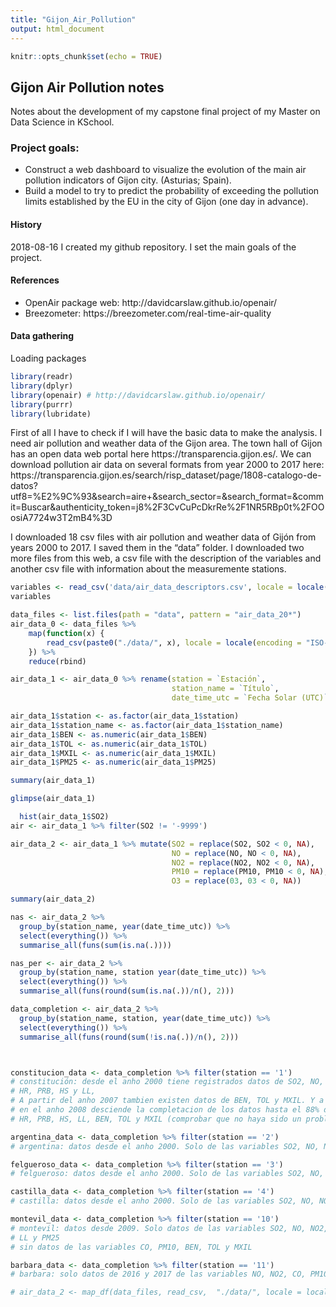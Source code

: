 ```yaml
---
title: "Gijon_Air_Pollution"
output: html_document
---
```


```r
knitr::opts_chunk$set(echo = TRUE)
```

## Gijon Air Pollution notes

Notes about the development of my capstone final project of my Master on Data Science in KSchool.

### Project goals:

  - Construct a web dashboard to visualize the evolution of the main air pollution indicators of Gijon city. (Asturias; Spain).
  - Build a model to try to predict the probability of exceeding the pollution limits established by the EU in the city of Gijon (one day in advance).

#### History

2018-08-16 
I created my github repository.
I set the main goals of the project.

#### References

- OpenAir package web: http://davidcarslaw.github.io/openair/
- Breezometer: https://breezometer.com/real-time-air-quality

#### Data gathering

Loading packages
```r
library(readr)
library(dplyr)
library(openair) # http://davidcarslaw.github.io/openair/
library(purrr)
library(lubridate)

```


First of all I have to check if I will have the basic data to make the analysis. I need air pollution and weather data of the Gijon area. 
The town hall of Gijon has an open data web portal here https://transparencia.gijon.es/. We can download pollution air data on several formats from year 2000 to 2017 here: https://transparencia.gijon.es/search/risp_dataset/page/1808-catalogo-de-datos?utf8=%E2%9C%93&search=aire+&search_sector=&search_format=&commit=Buscar&authenticity_token=j8%2F3CvCuPcDkrRe%2F1NR5RBp0t%2FOOosiA7724w3T2mB4%3D

I downloaded 18 csv files with air pollution and weather data of Gijón from years 2000 to 2017. I saved them in the "data" folder.
I downloaded two more files from this web, a csv file with the description of the variables and another csv file with information about the measuremente stations. 

```r
variables <- read_csv('data/air_data_descriptors.csv', locale = locale(encoding = "ISO-8859-1"))
variables

```


```r
data_files <- list.files(path = "data", pattern = "air_data_20*")
air_data_0 <- data_files %>% 
    map(function(x) {
        read_csv(paste0("./data/", x), locale = locale(encoding = "ISO-8859-1"))
    }) %>%
    reduce(rbind)

air_data_1 <- air_data_0 %>% rename(station = `Estación`,
                                    station_name = `Título`,
                                    date_time_utc = `Fecha Solar (UTC)`)

air_data_1$station <- as.factor(air_data_1$station)
air_data_1$station_name <- as.factor(air_data_1$station_name)
air_data_1$BEN <- as.numeric(air_data_1$BEN)
air_data_1$TOL <- as.numeric(air_data_1$TOL)
air_data_1$MXIL <- as.numeric(air_data_1$MXIL)
air_data_1$PM25 <- as.numeric(air_data_1$PM25)

summary(air_data_1)

glimpse(air_data_1)

  hist(air_data_1$SO2)
air <- air_data_1 %>% filter(SO2 != '-9999')

air_data_2 <- air_data_1 %>% mutate(SO2 = replace(SO2, SO2 < 0, NA),
                                    NO = replace(NO, NO < 0, NA),
                                    NO2 = replace(NO2, NO2 < 0, NA),
                                    PM10 = replace(PM10, PM10 < 0, NA),
                                    O3 = replace(03, 03 < 0, NA))

summary(air_data_2)

nas <- air_data_2 %>% 
  group_by(station_name, year(date_time_utc)) %>%
  select(everything()) %>%  
  summarise_all(funs(sum(is.na(.))))

nas_per <- air_data_2 %>% 
  group_by(station_name, station year(date_time_utc)) %>%
  select(everything()) %>%  
  summarise_all(funs(round(sum(is.na(.))/n(), 2)))

data_completion <- air_data_2 %>% 
  group_by(station_name, station, year(date_time_utc)) %>%
  select(everything()) %>%  
  summarise_all(funs(round(sum(!is.na(.))/n(), 2)))



constitucion_data <- data_completion %>% filter(station == '1')
# constitución: desde el anho 2000 tiene registrados datos de SO2, NO, NO2, CO, PM10, 03, dd, vv, TMP, 
# HR, PRB, HS y LL, 
# A partir del anho 2007 tambien existen datos de BEN, TOL y MXIL. Y a partir de 2009 se empieza a medir # las particulas PM25.
# en el anho 2008 desciende la completacion de los datos hasta el 88% de las variables dd, vv, TMP, 
# HR, PRB, HS, LL, BEN, TOL y MXIL (comprobar que no haya sido un problema de importacion de los datos)

argentina_data <- data_completion %>% filter(station == '2')
# argentina: datos desde el anho 2000. Solo de las variables SO2, NO, NO2, CO, PM10 y 03. 

felgueroso_data <- data_completion %>% filter(station == '3')
# felgueroso: datos desde el anho 2000. Solo de las variables SO2, NO, NO2, CO, PM10 y 03. 

castilla_data <- data_completion %>% filter(station == '4')
# castilla: datos desde el anho 2000. Solo de las variables SO2, NO, NO2, CO, PM10 y 03.

montevil_data <- data_completion %>% filter(station == '10')
# montevil: datos desde 2009. Solo datos de las variables SO2, NO, NO2, 03, dd, vv, TMP, HR, PRB, HS, 
# LL y PM25
# sin datos de las variables CO, PM10, BEN, TOL y MXIL

barbara_data <- data_completion %>% filter(station == '11')
# barbara: solo datos de 2016 y 2017 de las variables NO, NO2, CO, PM10, 03 y PM25

# air_data_2 <- map_df(data_files, read_csv,  "./data/", locale = locale(encoding = "ISO-8859-1"))




```



